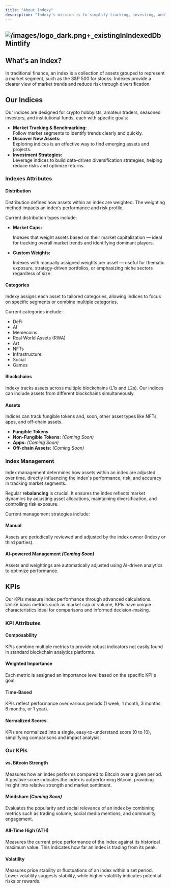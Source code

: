 ```yaml
---
title: "About Indexy"
description: "Indexy's mission is to simplify tracking, investing, and learning about crypto markets. Today, following crypto markets is outdated. With new sectors emerging across multiple blockchains, tracking individual coins isn't enough. We need smarter tools to spot trends, reduce risk, and understand market dynamics clearly."
---
```


## ![/images/logo_dark.png\+\_existingInIndexedDbMintlify](/images/logo_dark.png)

## What's an Index?

In traditional finance, an index is a collection of assets grouped to represent a market segment, such as the S&P 500 for stocks. Indexes provide a clearer view of market trends and reduce risk through diversification.

## Our Indices

Our indices are designed for crypto hobbyists, amateur traders, seasoned investors, and institutional funds, each with specific goals:

- **Market Tracking & Benchmarking:**\
  Follow market segments to identify trends clearly and quickly.
- **Discover New Assets:**\
  Exploring indices is an effective way to find emerging assets and projects.
- **Investment Strategies:**\
  Leverage indices to build data-driven diversification strategies, helping reduce risks and optimize returns.

### Indexes Attributes

#### Distribution

Distribution defines how assets within an index are weighted. The weighting method impacts an index’s performance and risk profile.

Current distribution types include:

- **Market Caps:**

  Indexes that weight assets based on their market capitalization — ideal for tracking overall market trends and identifying dominant players.
- **Custom Weights:**

  Indexes with manually assigned weights per asset — useful for thematic exposure, strategy-driven portfolios, or emphasizing niche sectors regardless of size.

#### Categories

Indexy assigns each asset to tailored categories, allowing indices to focus on specific segments or combine multiple categories.

Current categories include:

- DeFi
- AI
- Memecoins
- Real World Assets (RWA)
- Art
- NFTs
- Infrastructure
- Social
- Games

#### Blockchains

Indexy tracks assets across multiple blockchains (L1s and L2s). Our indices can include assets from different blockchains simultaneously.

#### Assets

Indices can track fungible tokens and, soon, other asset types like NFTs, apps, and off-chain assets.

- **Fungible Tokens**
- **Non-Fungible Tokens:** _(Coming Soon)_
- **Apps:** _(Coming Soon)_
- **Off-chain Assets:** _(Coming Soon)_

### Index Management

Index management determines how assets within an index are adjusted over time, directly influencing the index's performance, risk, and accuracy in tracking market segments.

Regular **rebalancing** is crucial. It ensures the index reflects market dynamics by adjusting asset allocations, maintaining diversification, and controlling risk exposure.

Current management strategies include:

#### Manual

Assets are periodically reviewed and adjusted by the index owner (Indexy or third parties).

#### AI-powered Management _(Coming Soon)_

Assets and weightings are automatically adjusted using AI-driven analytics to optimize performance.

## KPIs

Our KPIs measure index performance through advanced calculations. Unlike basic metrics such as market cap or volume, KPIs have unique characteristics ideal for comparisons and informed decision-making.

### KPI Attributes

#### Composability

KPIs combine multiple metrics to provide robust indicators not easily found in standard blockchain analytics platforms.

#### Weighted Importance

Each metric is assigned an importance level based on the specific KPI's goal.

#### Time-Based

KPIs reflect performance over various periods (1 week, 1 month, 3 months, 6 months, or 1 year).

#### Normalized Scores

KPIs are normalized into a single, easy-to-understand score (0 to 10), simplifying comparisons and impact analysis.

### Our KPIs

#### vs. Bitcoin Strength

Measures how an index performs compared to Bitcoin over a given period. A positive score indicates the index is outperforming Bitcoin, providing insight into relative strength and market sentiment.

#### Mindshare _(Coming Soon)_

Evaluates the popularity and social relevance of an index by combining metrics such as trading volume, social media mentions, and community engagement.

#### All-Time High (ATH)

Measures the current price performance of the index against its historical maximum value. This indicates how far an index is trading from its peak.

#### Volatility

Measures price stability or fluctuations of an index within a set period. Lower volatility suggests stability, while higher volatility indicates potential risks or rewards.